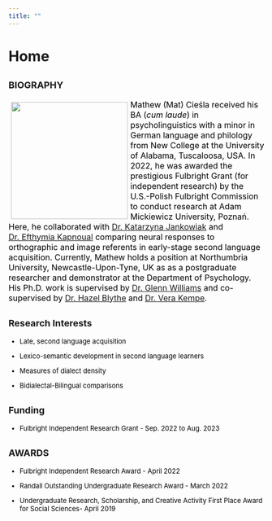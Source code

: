 ```yaml
---
title: ""
---
```


# Home

## <font size = "4">BIOGRAPHY </font>

<!--image container start-->

::: box
![](profile.jpg){style="float:left; margin: 5px;" width="230"}
:::

<!--image container end-->

<!--text container start-->

<div>

<font size = 3px font color = "black" >Mathew (Mat) Cieśla received his BA (*cum laude*) in psycholinguistics with a minor in German language and philology from New College at the University of Alabama, Tuscaloosa, USA. In 2022, he was awarded the prestigious Fulbright Grant (for independent research) by the U.S.-Polish Fulbright Commission to conduct research at Adam Mickiewicz University, Poznań. Here, he collaborated with <a href = "https://anglistyka.amu.edu.pl/en/staff-list/katarzyna-jankowiak" target = "_blank">Dr. Katarzyna Jankowiak</a> and <a href = "https://www.bcbl.eu/en/conocenos/equipo/efthymia-kapnoula" target ="_blank"> Dr. Efthymia Kapnoual</a> comparing neural responses to orthographic and image referents in early-stage second language acquisition. Currently, Mathew holds a position at Northumbria University, Newcastle-Upon-Tyne, UK as as a postgraduate researcher and demonstrator at the Department of Psychology. His Ph.D. work is supervised by <a href = "https://glennwilliams.me" target = "_blank">Dr. Glenn Williams</a> and co-supervised by <a href = "https://www.northumbria.ac.uk/about-us/our-staff/b/hazel-blythe/" target = "_blank">Dr. Hazel Blythe</a> and <a href = "https://www.abertay.ac.uk/staff-search/professor-vera-kempe/" target = "_blank">Dr. Vera Kempe</a>.

</font>

</div>

## <font size = "4">Research Interests</font>

<font color = "black" font size = "2">

-   Late, second language acquisition

-   Lexico-semantic development in second language learners

-   Measures of dialect density

-   Bidialectal-Bilingual comparisons

</font>

## <font size = "4">Funding</font>

<font size = "2" font color = "black">

-   Fulbright Independent Research Grant - Sep. 2022 to Aug. 2023

</font>

## <font size = "4">AWARDS</font>

<font size = "2" font color = "black">

-   Fulbright Independent Research Award - April 2022

-   Randall Outstanding Undergraduate Research Award - March 2022

-   Undergraduate Research, Scholarship, and Creative Activity First Place Award for Social Sciences- April 2019

</font>
